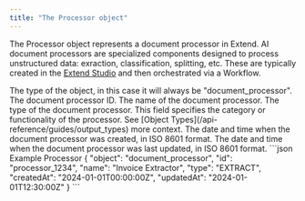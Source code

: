 ```yaml
---
title: "The Processor object"
---
```


The Processor object represents a document processor in Extend. AI document processors are specialized components designed to process unstructured data: exraction, classification, splitting, etc. These are typically created in the [Extend Studio](/product-reference/studio/overview) and then orchestrated via a Workflow.

<Expandable title="properties" defaultOpen>
  <ResponseField name="object" type="string">
    The type of the object, in this case it will always be "document_processor".
  </ResponseField>

  <ResponseField name="id" type="string">
    The document processor ID.
  </ResponseField>

  <ResponseField name="name" type="string">
    The name of the document processor.
  </ResponseField>

  <ResponseField name="type" type="string">
    The type of the document processor. This field specifies the category or functionality of the processor. See [Object Types](/api-reference/guides/output_types) more context.
  </ResponseField>

  <ResponseField name="createdAt" type="string">
    The date and time when the document processor was created, in ISO 8601 format.
  </ResponseField>

  <ResponseField name="updatedAt" type="string">
    The date and time when the document processor was last updated, in ISO 8601 format.
  </ResponseField>
</Expandable>

<ResponseExample>
```json Example Processor
{
  "object": "document_processor",
  "id": "processor_1234",
  "name": "Invoice Extractor",
  "type": "EXTRACT",
  "createdAt": "2024-01-01T00:00:00Z",
  "updatedAt": "2024-01-01T12:30:00Z"
}
```
</ResponseExample>
